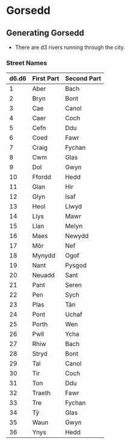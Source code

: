 # Gorsedd

## Generating Gorsedd

* There are d3 rivers running through the city.

### Street Names

| d6.d6 | First Part | Second Part |
|---|---|---|
| 1 | Aber | Bach |
| 2 | Bryn | Bont |
| 3 | Cae | Canol |
| 4 | Caer | Coch |
| 5 | Cefn | Ddu |
| 6 | Coed | Fawr |
| 7 | Craig | Fychan |
| 8 | Cwm | Glas |
| 9 | Dol | Gwyn | 
| 10 | Ffordd | Hedd |
| 11 | Glan | Hir |
| 12 | Glyn | Isaf |
| 13 | Heol | Llwyd |
| 14 | Llys | Mawr |
| 15 | Llan | Melyn |
| 16 | Maes | Newydd |
| 17 | Môr | Nef |
| 18 | Mynydd | Ogof |
| 19 | Nant | Pysgod |
| 20 | Neuadd | Sant |
| 21 | Pant | Seren |
| 22 | Pen | Sych | 
| 23 | Plas | Tân |
| 24 | Pont | Uchaf |
| 25 | Porth | Wen |
| 26 | Pwll  | Ycha |
| 27 | Rhiw | Bach |
| 28 | Stryd | Bont |
| 29 | Tal | Canol |
| 30 | Tir | Coch | 
| 31 | Ton | Ddu |
| 32 | Traeth | Fawr |
| 33 | Tre | Fychan |
| 34 | Tŷ | Glas |
| 35 | Waun | Gwyn | 
| 36 | Ynys | Hedd |

